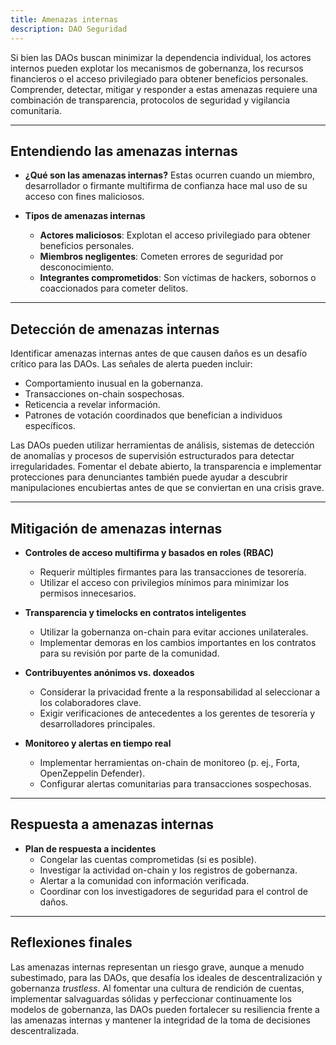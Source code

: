 ```yaml
---
title: Amenazas internas
description: DAO Seguridad
---
```


Si bien las DAOs buscan minimizar la dependencia individual, los actores internos pueden explotar los mecanismos de gobernanza, los recursos financieros o el acceso privilegiado para obtener beneficios personales. Comprender, detectar, mitigar y responder a estas amenazas requiere una combinación de transparencia, protocolos de seguridad y vigilancia comunitaria.

---

## **Entendiendo las amenazas internas**

- **¿Qué son las amenazas internas?**
Estas ocurren cuando un miembro, desarrollador o firmante multifirma de confianza hace mal uso de su acceso con fines maliciosos.

- **Tipos de amenazas internas**
  - **Actores maliciosos**: Explotan el acceso privilegiado para obtener beneficios personales.
  - **Miembros negligentes**: Cometen errores de seguridad por desconocimiento.
  - **Integrantes comprometidos**: Son víctimas de hackers, sobornos o coaccionados para cometer delitos.

---

## **Detección de amenazas internas**

Identificar amenazas internas antes de que causen daños es un desafío crítico para las DAOs. Las señales de alerta pueden incluir:

- Comportamiento inusual en la gobernanza.
- Transacciones on-chain sospechosas.
- Reticencia a revelar información.
- Patrones de votación coordinados que benefician a individuos específicos.

Las DAOs pueden utilizar herramientas de análisis, sistemas de detección de anomalías y procesos de supervisión estructurados para detectar irregularidades. Fomentar el debate abierto, la transparencia e implementar protecciones para denunciantes también puede ayudar a descubrir manipulaciones encubiertas antes de que se conviertan en una crisis grave.

---

## **Mitigación de amenazas internas**

- **Controles de acceso multifirma y basados ​​en roles (RBAC)**
  - Requerir múltiples firmantes para las transacciones de tesorería.
  - Utilizar el acceso con privilegios mínimos para minimizar los permisos innecesarios.

- **Transparencia y timelocks en contratos inteligentes**
  - Utilizar la gobernanza on-chain para evitar acciones unilaterales.
  - Implementar demoras en los cambios importantes en los contratos para su revisión por parte de la comunidad.

- **Contribuyentes anónimos vs. doxeados**
  - Considerar la privacidad frente a la responsabilidad al seleccionar a los colaboradores clave.
  - Exigir verificaciones de antecedentes a los gerentes de tesorería y desarrolladores principales.

- **Monitoreo y alertas en tiempo real**
  - Implementar herramientas on-chain de monitoreo (p. ej., Forta, OpenZeppelin Defender).
  - Configurar alertas comunitarias para transacciones sospechosas.

---

## **Respuesta a amenazas internas**

- **Plan de respuesta a incidentes**
  - Congelar las cuentas comprometidas (si es posible).
  - Investigar la actividad on-chain y los registros de gobernanza.
  - Alertar a la comunidad con información verificada.
  - Coordinar con los investigadores de seguridad para el control de daños.

---

## **Reflexiones finales**

Las amenazas internas representan un riesgo grave, aunque a menudo subestimado, para las DAOs, que desafía los ideales de descentralización y gobernanza *trustless*. Al fomentar una cultura de rendición de cuentas, implementar salvaguardas sólidas y perfeccionar continuamente los modelos de gobernanza, las DAOs pueden fortalecer su resiliencia frente a las amenazas internas y mantener la integridad de la toma de decisiones descentralizada.